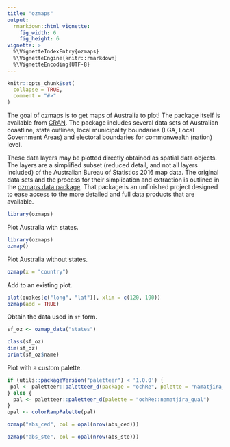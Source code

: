 ```yaml
---
title: "ozmaps"
output:
  rmarkdown::html_vignette:
    fig_width: 6
    fig_height: 6
vignette: >
  %\VignetteIndexEntry{ozmaps}
  %\VignetteEngine{knitr::rmarkdown}
  %\VignetteEncoding{UTF-8}
---
```


```r
knitr::opts_chunk$set(
  collapse = TRUE,
  comment = "#>"
)
```

The goal of ozmaps is to get maps of Australia to plot! The package itself is available from [CRAN](https://CRAN.r-project.org/package=ozmaps/). The package includes several data sets of Australian coastline, state outlines, local municipality boundaries (LGA, Local Government Areas) and electoral boundaries for commonwealth (nation) level. 

These data layers may be plotted directly obtained as spatial data objects. The layers are a simplified subset (reduced detail, and not all layers included) of the Australian Bureau of Statistics 2016 map data. The original data sets and the process for their simplication and extraction is outlined in the [ozmaps.data package](https://github.com/mdsumner/ozmaps.data/). That package is an unfinished project designed to ease access to the more detailed and full data products that are available. 


```r
library(ozmaps)
```
Plot Australia with states. 

```r
library(ozmaps)
ozmap()

```

Plot Australia without states. 

```r
ozmap(x = "country")
```

Add to an existing plot. 

```r
plot(quakes[c("long", "lat")], xlim = c(120, 190))
ozmap(add = TRUE)
```

Obtain the data used in `sf` form. 

```r
sf_oz <- ozmap_data("states")

class(sf_oz)
dim(sf_oz)
print(sf_oz$name)
```

Plot with a custom palette. 

```r
if (utils::packageVersion("paletteer") < '1.0.0') {
 pal <- paletteer::paletteer_d(package = "ochRe", palette = "namatjira_qual")
} else {
  pal <- paletteer::paletteer_d(palette = "ochRe::namatjira_qual")
} 
opal <- colorRampPalette(pal)

ozmap("abs_ced", col = opal(nrow(abs_ced)))

ozmap("abs_ste", col = opal(nrow(abs_ste)))
```

